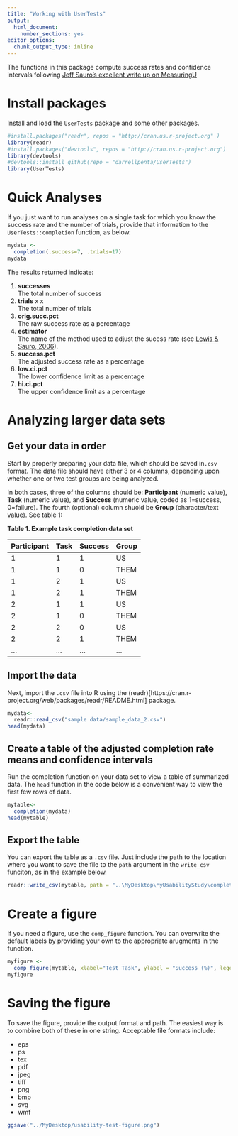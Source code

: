 ```yaml
---
title: "Working with UserTests"
output:
  html_document:
    number_sections: yes
editor_options:
  chunk_output_type: inline
---
```


The functions in this package compute success rates and confidence intervals following [Jeff Sauro's excellent write up on MeasuringU](https://measuringu.com/wald/)

# Install packages
Install and load the ``UserTests`` package and some other packages.

```r
#install.packages("readr", repos = "http://cran.us.r-project.org" )
library(readr)
#install.packages("devtools", repos = "http://cran.us.r-project.org")
library(devtools)
#devtools::install_github(repo = "darrellpenta/UserTests")
library(UserTests)
```

# Quick Analyses

If you just want to run analyses on a single task for which you know the success rate and the number of trials, provide that information to the ``UserTests::completion`` function, as below. 


```r
mydata <-
  completion(.success=7, .trials=17)
mydata
```

The results returned indicate:

1. **successes**  
The total number of success
1. **trials**  x  x   
The total number of trials
1. **orig.succ.pct**  
The raw success rate as a percentage
1. **estimator**  
The name of the method used to adjust the sucess rate (see [Lewis & Sauro, 2006](http://uxpajournal.org/wp-content/uploads/pdf/JUS_Lewis_May2006.pdf])).
1. **success.pct**  
The adjusted success rate as a percentage
1. **low.ci.pct**  
The lower confidence limit as a percentage
1. **hi.ci.pct**  
The upper confidence limit as a percentage

# Analyzing larger data sets

## Get your data in order
 
Start by properly preparing your data file, which should be saved in``.csv`` format. The data file should have either 3 or 4 columns, depending upon whether one or two test groups are being analyzed. 

In both cases, three of the columns should be: **Participant** (numeric value), **Task** (numeric value), and **Success** (numeric value, coded as 1=success, 0=failure). The fourth (optional) column shuold be **Group** (character/text value). See table 1:

**Table 1. Example task completion data set**

Participant | Task | Success | Group   
----------- | ---- | ------- | ----- 
 1          | 1    |  1      | US    
 1          | 1    |  0      | THEM      
 1          | 2    |  1      | US    
 1          | 2    |  1      | THEM     
 2          | 1    |  1      | US    
 2          | 1    |  0      | THEM      
 2          | 2    |  0      | US    
 2          | 2    |  1      | THEM
 ...        | ...  | ...     | ...


## Import the data
Next, import the ``.csv`` file into R using the (readr)[https://cran.r-project.org/web/packages/readr/README.html] package.

```r
mydata<-
  readr::read_csv("sample data/sample_data_2.csv")
head(mydata)
```


## Create a table of the adjusted completion rate means and confidence intervals
Run the completion function on your data set to view a table of summarized data. The ``head`` function in the code below is a convenient way to view the first few rows of data.
```r
mytable<-
  completion(mydata)
head(mytable)

```

## Export the table

You can export the table as a ``.csv`` file. Just include the path to the location where you want to save the file to the ``path`` argument in the ``write_csv`` funciton, as in the example below. 
```r
readr::write_csv(mytable, path = "..\MyDesktop\MyUsabilityStudy\completion-rates.csv")
```

# Create a figure
If you need a figure, use the ``comp_figure`` function. You can overwrite the default labels by providing your own to the appropriate arugments in the function.

```r
myfigure <-
  comp_figure(mytable, xlabel="Test Task", ylabel = "Success (%)", legend_lab="Groups")
myfigure
```

# Saving the figure

To save the figure, provide the output format and path. The easiest way is to combine both of these in one string.  Acceptable file formats include:

* eps
* ps
* tex
* pdf
* jpeg
* tiff
* png
* bmp
* svg
* wmf

```r
ggsave("../MyDesktop/usability-test-figure.png")
```

